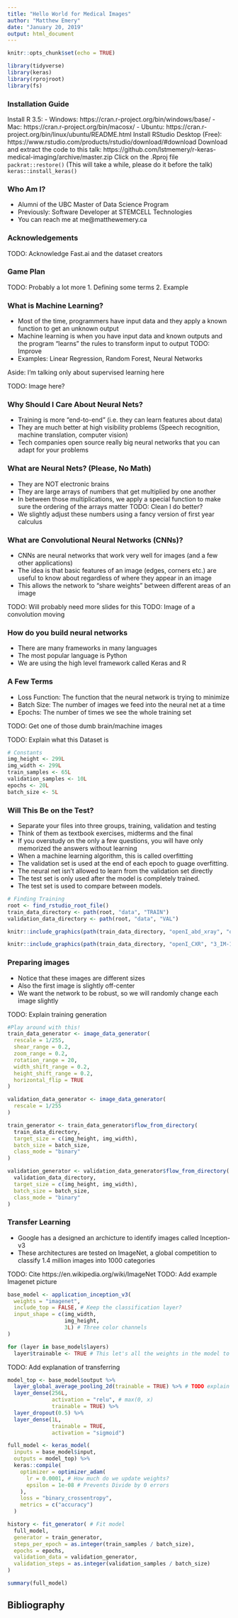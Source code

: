 ```yaml
---
title: "Hello World for Medical Images"
author: "Matthew Emery"
date: "January 20, 2019"
output: html_document
---
```


```r
knitr::opts_chunk$set(echo = TRUE)
```

```r
library(tidyverse)
library(keras)
library(rprojroot)
library(fs)
```

### Installation Guide
Install R 3.5:
 - Windows: https://cran.r-project.org/bin/windows/base/
 - Mac: https://cran.r-project.org/bin/macosx/
 - Ubuntu: https://cran.r-project.org/bin/linux/ubuntu/README.html
Install RStudio Desktop (Free): https://www.rstudio.com/products/rstudio/download/#download
Download and extract the code to this talk: https://github.com/lstmemery/r-keras-medical-imaging/archive/master.zip
Click on the .Rproj file
`packrat::restore()` (This will take a while, please do it before the talk)
`keras::install_keras()`

### Who Am I?

- Alumni of the UBC Master of Data Science Program
- Previously: Software Developer at STEMCELL Technologies
- You can reach me at me@matthewemery.ca

### Acknowledgements
TODO: Acknowledge Fast.ai and the dataset creators

### Game Plan
TODO: Probably a lot more
 1. Defining some terms
 2. Example

### What is Machine Learning?

- Most of the time, programmers have input data and they apply a known function to get an unknown output
- Machine learning is when you have input data and known outputs and the program "learns" the rules to transform input to output TODO: Improve
- Examples: Linear Regression, Random Forest, Neural Networks

Aside: I'm talking only about supervised learning here

TODO: Image here?

### Why Should I Care About Neural Nets?

- Training is more "end-to-end" (i.e. they can learn features about data)
- They are much better at high visibility problems (Speech recognition, machine translation, computer vision)
- Tech companies open source really big neural networks that you can adapt for your problems

### What are Neural Nets? (Please, No Math)

- They are NOT electronic brains
- They are large arrays of numbers that get multiplied by one another
- In between those multiplications, we apply a special function to make sure the ordering of the arrays matter TODO: Clean I do better?
- We slightly adjust these numbers using a fancy version of first year calculus

### What are Convolutional Neural Networks (CNNs)?

- CNNs are neural networks that work very well for images (and a few other applications)
- The idea is that basic features of an image (edges, corners etc.) are useful to know about regardless of where they appear in an image
- This allows the network to "share weights" between different areas of an image

TODO: Will probably need more slides for this
TODO: Image of a convolution moving

### How do you build neural networks
- There are many frameworks in many languages
- The most popular language is Python
- We are using the high level framework called Keras and R

### A Few Terms
- Loss Function: The function that the neural network is trying to minimize
- Batch Size: The number of images we feed into the neural net at a time
- Epochs: The number of times we see the whole training set

TODO: Get one of those dumb brain/machine images



TODO: Explain what this Dataset is


```r
# Constants
img_height <- 299L
img_width <- 299L
train_samples <- 65L
validation_samples <- 10L
epochs <- 20L
batch_size <- 5L
```

### Will This Be on the Test?
- Separate your files into three groups, training, validation and testing
- Think of them as textbook exercises, midterms and the final
- If you overstudy on the only a few questions, you will have only memorized the answers without learning 
- When a machine learning algorithm, this is called overfitting
- The validation set is used at the end of each epoch to guage overfitting. 
- The neural net isn't allowed to learn from the validation set directly 
- The test set is only used after the model is completely trained.
- The test set is used to compare between models.

```r
# Finding Training 
root <- find_rstudio_root_file()
train_data_directory <- path(root, "data", "TRAIN")
validation_data_directory <- path(root, "data", "VAL")
```

```r
knitr::include_graphics(path(train_data_directory, "openI_abd_xray", "openI_1.png"))
```

```r
knitr::include_graphics(path(train_data_directory, "openI_CXR", "3_IM-1384-1001.png"))
```

### Preparing images

- Notice that these images are different sizes
- Also the first image is slightly off-center
- We want the network to be robust, so we will randomly change each image slightly

TODO: Explain training generation

```r
#Play around with this!
train_data_generator <- image_data_generator(
  rescale = 1/255,
  shear_range = 0.2,
  zoom_range = 0.2,
  rotation_range = 20,
  width_shift_range = 0.2,
  height_shift_range = 0.2,
  horizontal_flip = TRUE
)
```

```r
validation_data_generator <- image_data_generator(
  rescale = 1/255
)
```

```r
train_generator <- train_data_generator$flow_from_directory(
  train_data_directory,
  target_size = c(img_height, img_width),
  batch_size = batch_size,
  class_mode = "binary"
)
```

```r
validation_generator <- validation_data_generator$flow_from_directory(
  validation_data_directory,
  target_size = c(img_height, img_width),
  batch_size = batch_size,
  class_mode = "binary"
)
```

### Transfer Learning
- Google has a designed an archicture to identify images called Inception-v3
- These architectures are tested on ImageNet, a global competition to classify 1.4 million images into 1000 categories

TODO: Cite https://en.wikipedia.org/wiki/ImageNet
TODO: Add example Imagenet picture

```r
base_model <- application_inception_v3(
  weights = "imagenet",
  include_top = FALSE, # Keep the classification layer?
  input_shape = c(img_width, 
                  img_height, 
                  3L) # Three color channels
)
```


```r
for (layer in base_model$layers)
  layer$trainable <- TRUE # This let's all the weights in the model to move
```


TODO: Add explanation of transferring

```r
model_top <- base_model$output %>% 
  layer_global_average_pooling_2d(trainable = TRUE) %>% # TODO explain this
  layer_dense(256L, 
              activation = "relu", # max(0, x)
              trainable = TRUE) %>% 
  layer_dropout(0.5) %>% 
  layer_dense(1L,
              trainable = TRUE,
              activation = "sigmoid")
```

```r
full_model <- keras_model(
  inputs = base_model$input,
  outputs = model_top) %>% 
  keras::compile(
    optimizer = optimizer_adam(
      lr = 0.0001, # How much do we update weights?
      epsilon = 1e-08 # Prevents Divide by 0 errors
    ),
    loss = "binary_crossentropy",
    metrics = c("accuracy")
  )  
```

```r
history <- fit_generator( # Fit model
  full_model,
  generator = train_generator,
  steps_per_epoch = as.integer(train_samples / batch_size),
  epochs = epochs,
  validation_data = validation_generator,
  validation_steps = as.integer(validation_samples / batch_size)
)
```

```r
summary(full_model)
```


## Bibliography
